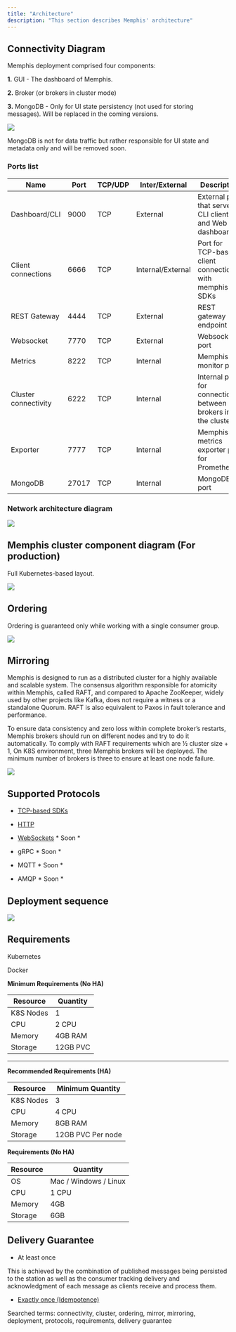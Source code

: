 ```yaml
---
title: "Architecture"
description: "This section describes Memphis' architecture"
---
```


## Connectivity Diagram

Memphis deployment comprised four components:

**1.** GUI - The dashboard of Memphis.

**2.** Broker (or brokers in cluster mode)

**3.** MongoDB - Only for UI state persistency (not used for storing messages).
Will be replaced in the coming versions.

![](/memphis/images/connectivity-diagram.jpeg)

MongoDB is not for data traffic but rather responsible for UI state and metadata
only and will be removed soon.

### Ports list

| Name                 | Port  | TCP/UDP | Inter/External    | Description                                                    |
| -------------------- | ----- | ------- | ----------------- | -------------------------------------------------------------- |
| Dashboard/CLI        | 9000  | TCP     | External          | External port that serve CLI clients and Web UI dashboard      |
| Client connections   | 6666  | TCP     | Internal/External | Port for TCP-based client connections with memphis SDKs        |
| REST Gateway         | 4444  | TCP     | External          | REST gateway endpoint                                          |
| Websocket            | 7770  | TCP     | External          | Websocket port                                                 |
| Metrics              | 8222  | TCP     | Internal          | Memphis monitor port                                           |
| Cluster connectivity | 6222  | TCP     | Internal          | Internal port for connectiovity between brokers in the cluster |
| Exporter             | 7777  | TCP     | Internal          | Memphis metrics exporter port for Prometheus                   |
| MongoDB              | 27017 | TCP     | Internal          | MongoDB port                                                   |

### Network architecture diagram

![](/memphis/images/memphis-port-diagram.png)

## Memphis cluster component diagram (For production)

Full Kubernetes-based layout.

![](/memphis/images/memphis-architecture.jpg)

## Ordering

Ordering is guaranteed only while working with a single consumer group.

![](/memphis/images/ordering.jpeg)

## Mirroring

Memphis is designed to run as a distributed cluster for a highly available and
scalable system. The consensus algorithm responsible for atomicity within
Memphis, called RAFT, and compared to Apache ZooKeeper, widely used by other
projects like Kafka, does not require a witness or a standalone Quorum. RAFT is
also equivalent to Paxos in fault tolerance and performance.

To ensure data consistency and zero loss within complete broker’s restarts,
Memphis brokers should run on different nodes and try to do it automatically. To
comply with RAFT requirements which are ½ cluster size + 1, On K8S environment,
three Memphis brokers will be deployed. The minimum number of brokers is three
to ensure at least one node failure.

![](/memphis/images/replications.jpeg)

## Supported Protocols

- [TCP-based SDKs](/memphis/sdks-and-protocols)

- [HTTP](https://github.com/memphisdev/memphis-http-proxy)

- [WebSockets](https://github.com/orgs/memphisdev/projects/2/views/1?pane=issue&itemId=14008452) \*
  Soon \*

- gRPC \* Soon \*

- MQTT \* Soon \*

- AMQP \* Soon \*

## Deployment sequence

![](/memphis/images/Deployment-process.jpg)

## Requirements

Kubernetes

Docker

**Minimum Requirements (No HA)**

| Resource  | Quantity |
| --------- | -------- |
| K8S Nodes | 1        |
| CPU       | 2 CPU    |
| Memory    | 4GB RAM  |
| Storage   | 12GB PVC |

---

**Recommended Requirements (HA)**

| Resource  | Minimum Quantity  |
| --------- | ----------------- |
| K8S Nodes | 3                 |
| CPU       | 4 CPU             |
| Memory    | 8GB RAM           |
| Storage   | 12GB PVC Per node |

**Requirements (No HA)**

| Resource | Quantity              |
| -------- | --------------------- |
| OS       | Mac / Windows / Linux |
| CPU      | 1 CPU                 |
| Memory   | 4GB                   |
| Storage  | 6GB                   |

## Delivery Guarantee

- At least once

This is achieved by the combination of published messages being persisted to the
station as well as the consumer tracking delivery and acknowledgment of each
message as clients receive and process them.

- [Exactly once (Idempotence)](/memphis/concepts/idempotency)

Searched terms: connectivity, cluster, ordering, mirror, mirroring, deployment,
protocols, requirements, delivery guarantee
